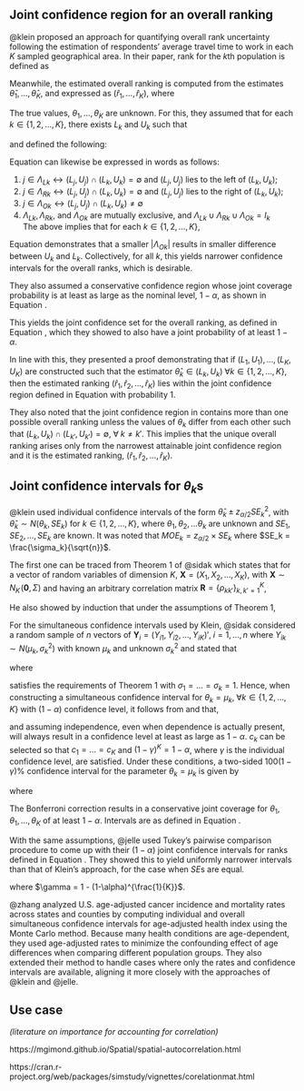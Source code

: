 ## Joint confidence region for an overall ranking

@klein proposed an approach for quantifying overall rank uncertainty following the estimation of respondents' average travel time to work in each $K$ sampled geographical area. In their paper, rank for the $k$th population is defined as 

\begin{equation}
  r_k = \sum^K_{j=1} I(\theta_j \leq \theta_k) = 1 + \sum_{j:j \neq k} I(\theta_j \leq \theta_k), \qquad \text{for} \; k = 1, \dots, K
  \label{eq:rank}
\end{equation}

Meanwhile, the estimated overall ranking is computed from the estimates $\hat{\theta}_1, \dots, \hat{\theta}_K$, and expressed as $\left(\hat{r}_1, \dots, \hat{r}_K\right)$, where

\begin{equation}
  \hat r_k = 1 + \sum_{j:j \neq k} I(\hat \theta_j \leq \hat \theta_k), \qquad \text{for} \; k = 1, \dots, K
  \label{eq:estimatedrank}
\end{equation}

The true values, $\theta_1, \dots, \theta_K$ are unknown. For this, they assumed that for each $k \in \left\{1, 2, \dots, K\right\}$, there exists $L_k$ and $U_k$ such that


\begin{equation}
  \theta_k \in \left( L_k, U_k \right)
  \label{eq:theta_in}
\end{equation}
and defined the following:

\begin{equation}
    \left.
        \begin{array}{cc}
                I_k = \left\{ 1, 2, \dots, K \right\} - \left\{k \right\}, \\
                \Lambda_{Lk} = \left\{ j \in I_k : U_j \leq L_k \right\}, \\
                \Lambda_{Rk} = \left\{ j \in I_k : U_k \leq L_j \right\}, \\
                \Lambda_{Ok} = \left\{ j \in I_k:U_j > L_k \ \text{and} \ U_k > L_j \right\} = I_k - \left\{ \Lambda_{Lk} \cup \Lambda_{Rk} \right\}
    	\end{array}
    \right\}
  \label{eq:conf_set}
\end{equation}
Equation \ref{eq:conf_set} can likewise be expressed in words as follows:

1. $j \in \Lambda_{Lk} \leftrightarrow \left(L_j, U_j\right) \cap \left(L_k, U_k\right) = \emptyset$ and $\left(L_j, U_j\right)$ lies to the left of $\left(L_k, U_k\right)$;
2. $j \in \Lambda_{Rk} \leftrightarrow \left(L_j, U_j\right) \cap \left(L_k, U_k\right) = \emptyset$ and $\left(L_j, U_j\right)$ lies to the right of $\left(L_k, U_k\right)$;
3. $j \in \Lambda_{Ok} \leftrightarrow \left(L_j, U_j\right) \cap \left(L_k, U_k\right) \neq \emptyset$
4. $\Lambda_{Lk}, \Lambda_{Rk},$ and $\Lambda_{Ok}$ are mutually exclusive, and $\Lambda_{Lk} \cup \Lambda_{Rk} \cup \Lambda_{Ok} = I_k$    
The above implies that for each $k \in \left\{1, 2, \dots, K\right\}$,

\begin{equation}
  r_k \in 
  \left\{ 
  \lvert \Lambda_{Lk} \rvert + 1,  
  \lvert \Lambda_{Lk} \rvert + 2,
  \lvert \Lambda_{Lk} \rvert + 3,
  \dots,
  \lvert \Lambda_{Lk} \rvert + \lvert \Lambda_{Ok} \rvert + 1
  \right\}
  \label{eq:conf_set_rk}
\end{equation}
Equation \ref{eq:conf_set_rk} demonstrates that a smaller $\lvert \Lambda_{Ok} \rvert$ results in smaller difference between $U_k$ and $L_k$. Collectively, for all $k$, this yields narrower confidence intervals for the overall ranks, which is desirable.

They also assumed a conservative confidence region whose joint coverage probability is at least as large as the nominal level, $1-\alpha$, as shown in Equation \ref{eq:joint_cov}.

\begin{equation}
  P\left[ \bigcap^K_{k=1} \left\{ \theta_k \in \left(L_k, U_k\right) \right\} \right] \geq 1-\alpha
  \label{eq:joint_cov}
\end{equation}
This yields the joint confidence set for the overall ranking, as defined in Equation \ref{eq:klein_jcs}, which they showed to also have a joint probability of at least $1-\alpha$.

\begin{equation}
  \left\{ 
  \left( r_1, \dots, r_K\right):
  r_k \in 
  \left\{ 
    \lvert \Lambda_{Lk} \rvert + 1,  
    \lvert \Lambda_{Lk} \rvert + 2,
    \lvert \Lambda_{Lk} \rvert + 3,
    \dots,
    \lvert \Lambda_{Lk} \rvert + \lvert
    \;
    \text{for}
    \;
    k = 1, 2, \dots, K
  \right\}
  \right\}
  \label{eq:klein_jcs}
\end{equation}

In line with this, they presented a proof demonstrating that if $(L_1,U_1),\dots,(L_K,U_K)$ are constructed such that the estimator $\hat{\theta}_k \in (L_k, U_k) \; \forall k \in \{1, 2, \dots, K\}$, then the estimated ranking $(\hat r_1, \hat r_2, \dots,\hat r_K)$ lies within the joint confidence region defined in Equation \ref{eq:klein_jcs} with probability 1.

They also noted that the joint confidence region in \ref{eq:klein_jcs} contains more than one possible
overall ranking unless the values of $\theta_k$ differ from each other such that $(L_k, U_k) \cap (L_{k'}, U_{k'}) = \emptyset, \; \forall \; k\neq k'$. This implies that the unique overall ranking arises only from the narrowest attainable joint confidence region and it is the estimated ranking, $(\hat r_1, \hat r_2, \dots,\hat r_K)$.

## Joint confidence intervals for $\theta_k$s

@klein used individual confidence intervals of the form $\hat \theta_k \pm z_{\alpha/2} SE_k^2$, with $\hat \theta_k \sim N(\theta_k, SE_k)$ for $k \in \left\{1, 2, \dots, K\right\}$, where $\theta_1, \theta_2, \dots \theta_k$ are unknown and $SE_1, SE_2, \dots, SE_k$ are known. It was noted that ${MOE_k} = {z_{\alpha/2} \times SE_k}$ where $SE_k = \frac{\sigma_k}{\sqrt{n}}$.

The first one can be traced from Theorem 1 of @sidak which states that for a vector of random variables of dimension $K$, $\mathbf{X} = (X_1, X_2, \dots, X_K)$, with $\mathbf{X} \sim N_K\!\left(\mathbf{0}, \Sigma \right)$ and having an arbitrary correlation matrix $\mathbf{R} = \left\{ \rho_{kk'} \right\}_{k, k' =1}^K$,

\begin{align}
P(\lvert X_1\rvert \leq c_1, \; 
\dots,
\lvert X_K\rvert \leq c_K) &\geq \notag \\
&P(\lvert X_1\rvert \leq c_1) \times
P(\lvert X_2 \rvert \leq c_2, \dots, \lvert X_K \rvert \leq c_K), \notag \\ &\text{for any positive numbers}\; c_1, c_2, \dots, c_K 
\end{align}
He also showed by induction that under the assumptions of Theorem 1,

\begin{equation}
P(\lvert X_1\rvert \leq c_1, \; 
\dots,
\lvert X_K\rvert \leq c_K) \geq 
\prod^K_{k=1} P\left( \lvert X_k \rvert \leq c_k\right)
\label{eq:corollary1}
\end{equation}
For the simultaneous confidence intervals used by Klein, @sidak considered a random sample of $n$ vectors of $\mathbf{Y}_i = \left( Y_{i1}, Y_{i2}, \dots, Y_{iK}\right)',\; i=1, \dots, n$ where $Y_{ik} \sim N(\mu_k, \sigma_k^2)$ with known $\mu_k$ and unknown $\sigma_k^2$ and stated that

\begin{equation}
X_k = \frac{\left( \hat{\theta}_k - \mu_k\right)}{\sigma_k \; \diagup \sqrt{n}}, \quad k =1, \dots, K
\label{eq:standardized}
\end{equation}
where

\begin{equation}
\hat{\theta}_k = \bar {Y}_k = n^{-1} \sum^n_{i=1} Y_{ik}
\end{equation}
satisfies the requirements of Theorem 1 with $\sigma_1= \dots= \sigma_k = 1$. Hence, when constructing a simultaneous confidence interval for $\theta_k = \mu_k,\; \forall k \in \{1, 2, \dots, K\}$ with $(1-\alpha)$ confidence level, it follows from \ref{eq:corollary1} and \ref{eq:standardized} that, 

\begin{align}
\prod^K_{k=1} P\left( \lvert X_k \rvert \leq c_k\right) &=
\prod^K_{k=1} P\left( \hat{\theta}_k-c_k \cdot \frac{\sigma}{\sqrt{n}} \leq  \theta_k \leq  \hat{\theta}_k + c_k \cdot \frac{\sigma}{\sqrt{n}} \right) \\
&=\prod^K_{k=1} P\left( \hat{\theta}_k-c_k \cdot SE_k \leq  \theta_k \leq  \hat{\theta}_k + c_k \cdot SE_k \right) \notag \\
&=1-\alpha \notag
\end{align}
and assuming independence, even when dependence is actually present, will always result in a confidence level at least as large as $1-\alpha$. $c_k$ can be selected so that $c_1 = \dots = c_K$ and $(1 - \gamma)^K = 1 - \alpha$, where $\gamma$ is the individual confidence level, are satisfied. Under these conditions, a two-sided $100(1-\gamma) \%$ confidence interval for the parameter $\theta_k = \mu_k$ is given by

\begin{equation}
  I_{k(ind)} =
  \left(
  \hat \theta_k - z_{\gamma/2}SE_k,
  \;
  \hat \theta_k + z_{\gamma/2}SE_k
  \right),
  \qquad
  \text{for}\;k \in \{1, 2, \dots, K\}
  \label{eq:ind}
\end{equation}
where 
\begin{equation}
z_{\gamma/2} = \Phi^{-1}\left(1-\frac{\gamma}{2}\right) = \Phi^{-1}\left(1-\frac{1 - (1 - \alpha)^{1/K}}{2}\right)
\end{equation}


The Bonferroni correction results in a conservative joint coverage for $\theta_1, \theta_1, \dots, \theta_K$ of at least $1-\alpha$. Intervals are as defined in Equation  \ref{eq:bonf}.

\begin{equation}
  \left(
  \hat \theta_k - z_{(\alpha/K)/2}SE_k,
  \;
  \hat \theta_k + z_{(\alpha/K)/2}SE_k
  \right),
  \qquad
  \text{for}\;k=1,2,\dots,K
  \label{eq:bonf}
\end{equation}




With the same assumptions, @jelle used Tukey's pairwise comparison procedure to come up with their $\left( 1-\alpha \right)$ joint confidence intervals for ranks defined in Equation \ref{eq:jelle}. They showed this to yield uniformly narrower intervals than that of Klein's approach, for the case when $SE$s are equal.


\begin{equation}
  \left(
  1 + \#\left\{ j: y_i - y_j - q_{1-\alpha}\sqrt{SE^2_i + \sigma^2_j} > 0 \right\},
  \;
  n - \#\left\{ j: y_i - y_j + q_{1-\alpha}\sqrt{SE^2_i + \sigma^2_j} < 0 \right\}
  \right),
  \label{eq:jelle}
\end{equation}
where $\gamma = 1 - (1-\alpha)^{\frac{1}{K}}$.

@zhang analyzed U.S. age-adjusted cancer incidence and mortality rates across states and counties by computing individual and overall simultaneous confidence intervals for age-adjusted health index using the Monte Carlo method. Because many health conditions are age-dependent, they used age-adjusted rates to minimize the confounding effect of age differences when comparing different population groups. They also extended their method to handle cases where only the rates and confidence intervals are available, aligning it more closely with the approaches of @klein and @jelle.



## Use case

*(literature on importance for accounting for correlation)*


https://mgimond.github.io/Spatial/spatial-autocorrelation.html

https://cran.r-project.org/web/packages/simstudy/vignettes/corelationmat.html

